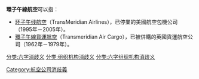 '''環子午線航空'''可以指：

* [[环子午线航空|环子午线航空]]（TransMeridian Airlines），已停業的美國航空包機公司（1995年－2005年）。
* [[環子午線貨運航空|環子午線貨運航空]]（Transmeridian Air Cargo），已被併購的英國貨運航空公司（1962年－1979年）。

{{disambig}}
[[Category:航空公司消歧義|Category:航空公司消歧義]]
[[分类:六字消歧义|分类:六字消歧义]]
[[分类:组织机构消歧义|分类:组织机构消歧义]]
[[分类:六字组织机构消歧义|分类:六字组织机构消歧义]]